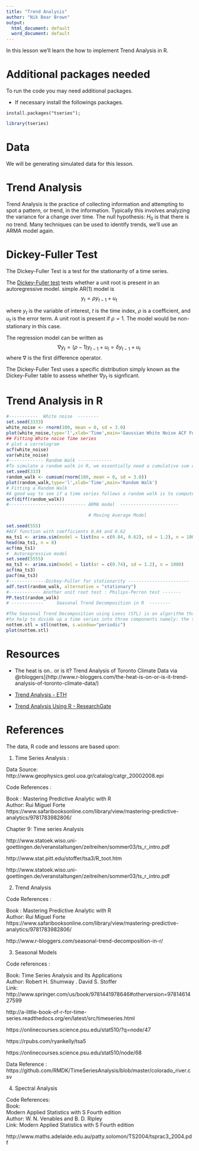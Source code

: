 ```yaml
---
title: "Trend Analysis"
author: "Nik Bear Brown"
output:
  html_document: default
  word_document: default
---
```


In this lesson we'll learn the how to implement Trend Analysis in R.

# Additional packages needed
 
To run the code you may need additional packages.

* If necessary install the followings packages.

`install.packages("tseries");`     

```r
library(tseries)
```


# Data

We will be generating simulated data for this lesson.

#  Trend Analysis

Trend Analysis is the practice of collecting information and attempting to spot a pattern, or trend, in the information. Typically this involves analyzing the variance for a change over time. The null hypothesis: $H_0$ is that there is no trend. Many techniques can be used to identify trends, we'll use an ARMA model again. 

#  Dickey-Fuller Test

The Dickey-Fuller Test is a test for the stationarity of a time series.   

The [Dickey-Fuller test](https://en.wikipedia.org/wiki/Dickey%E2%80%93Fuller_test) tests whether a unit root is present in an autoregressive model.  simple AR(1) model is
$$
y_{t}=\rho y_{t-1}+u_{t}\,
$$

where $y_{t}$ is the variable of interest, $t$ is the time index, $\rho$ is a coefficient, and $u_{t}$ is the error term. A unit root is present if $\rho = 1$. The model would be non-stationary in this case.

The regression model can be written as
$$
 \nabla y_{t}=(\rho-1)y_{t-1}+u_{t}=\delta y_{t-1}+ u_{t}\,
$$ 
where $\nabla$ is the first difference operator.

The Dickey-Fuller Test uses a specific distribution simply known as the Dickey-Fuller table to assess whether $\nabla y_{t}$ is signficant. 
 
# Trend Analysis in R

```r
#-----------  White noise  --------
set.seed(3333)
white_noise <- rnorm(100, mean = 0, sd = 3.0)
plot(white_noise,type='l',xlab='Time',main='Gaussian White Noise ACF Function')
## Fitting White noise Time series 
# plot a correlogram
acf(white_noise)
var(white_noise)
#------------- Random Walk -------------
#To simulate a random walk in R, we essentially need a cumulative sum of a white noise random series. 
set.seed(333)
random_walk <- cumsum(rnorm(100, mean = 0, sd = 3.0))
plot(random_walk,type='l',xlab='Time',main='Random Walk')
# Fitting a Random Walk 
#A good way to see if a time series follows a random walk is to compute the successive differences between terms.
acf(diff(random_walk))
#----------------------------- ARMA model  ----------------------

                               # Moving Average Model

set.seed(555)
#ACF function with coefficients 0.84 and 0.62
ma_ts1 <- arima.sim(model = list(ma = c(0.84, 0.62), sd = 1.2), n = 1000)
head(ma_ts1, n = 8)
acf(ma_ts1)
#  Autoregressive model
set.seed(5555)
ma_ts3 <- arima.sim(model = list(ar = c(0.74), sd = 1.2), n = 1000)
acf(ma_ts3)
pacf(ma_ts3)
#--------------Dickey-Fuller for stationarity -----------------------
adf.test(random_walk, alternative = "stationary")
#------------ Another unit root test : Philips-Perron test -------
PP.test(random_walk)
# ------------     Seasonal Trend Decomposition in R  --------

#The Seasonal Trend Decomposition using Loess (STL) is an algorithm that was developed 
#to help to divide up a time series into three components namely: the trend, seasonality and remainder.
nottem.stl = stl(nottem, s.window="periodic")
plot(nottem.stl)
```

      
# Resources   

* The heat is on.. or is it? Trend Analysis of Toronto Climate Data via @rbloggers](http://www.r-bloggers.com/the-heat-is-on-or-is-it-trend-analysis-of-toronto-climate-data/)    

* [Trend Analysis - ETH](http://www.iac.ethz.ch/edu/courses/master/electives/acwd/Trend.pdf)    

* [Trend Analysis Using R - ResearchGate](http://www.researchgate.net/publication/275640899_Trend_Analysis_Using_R)    

# References

The data, R code and lessons are based upon:   


1.  Time Series Analysis :    

Data Source: http://www.geophysics.geol.uoa.gr/catalog/catgr_20002008.epi    

Code References :   
 
Book : Mastering Predictive Analytic with R    
Author: Rui Miguel Forte    
https://www.safaribooksonline.com/library/view/mastering-predictive-analytics/9781783982806/     

Chapter 9: Time series Analysis    


http://www.statoek.wiso.uni-goettingen.de/veranstaltungen/zeitreihen/sommer03/ts_r_intro.pdf   

http://www.stat.pitt.edu/stoffer/tsa3/R_toot.htm    

http://www.statoek.wiso.uni-goettingen.de/veranstaltungen/zeitreihen/sommer03/ts_r_intro.pdf   


2. Trend Analysis    

Code References :   
 
Book : Mastering Predictive Analytic with R    
Author: Rui Miguel Forte   
https://www.safaribooksonline.com/library/view/mastering-predictive-analytics/9781783982806/    

http://www.r-bloggers.com/seasonal-trend-decomposition-in-r/   


3. Seasonal Models   

 Code references :    

 Book: Time Series Analysis and Its Applications   
 Author: Robert H. Shumway . David S. Stoffer   
Link: http://www.springer.com/us/book/9781441978646#otherversion=9781461427599   

http://a-little-book-of-r-for-time-series.readthedocs.org/en/latest/src/timeseries.html    
                 
https://onlinecourses.science.psu.edu/stat510/?q=node/47   
                
https://rpubs.com/ryankelly/tsa5   
                 
https://onlinecourses.science.psu.edu/stat510/node/68   



Data Reference : https://github.com/RMDK/TimeSeriesAnalysis/blob/master/colorado_river.csv  



4.  Spectral Analysis   

Code References:   
Book:  
Modern Applied Statistics with S Fourth edition   
Author:  W. N. Venables and B. D. Ripley  
Link: Modern Applied Statistics with S Fourth edition   


http://www.maths.adelaide.edu.au/patty.solomon/TS2004/tsprac3_2004.pdf   




```












```